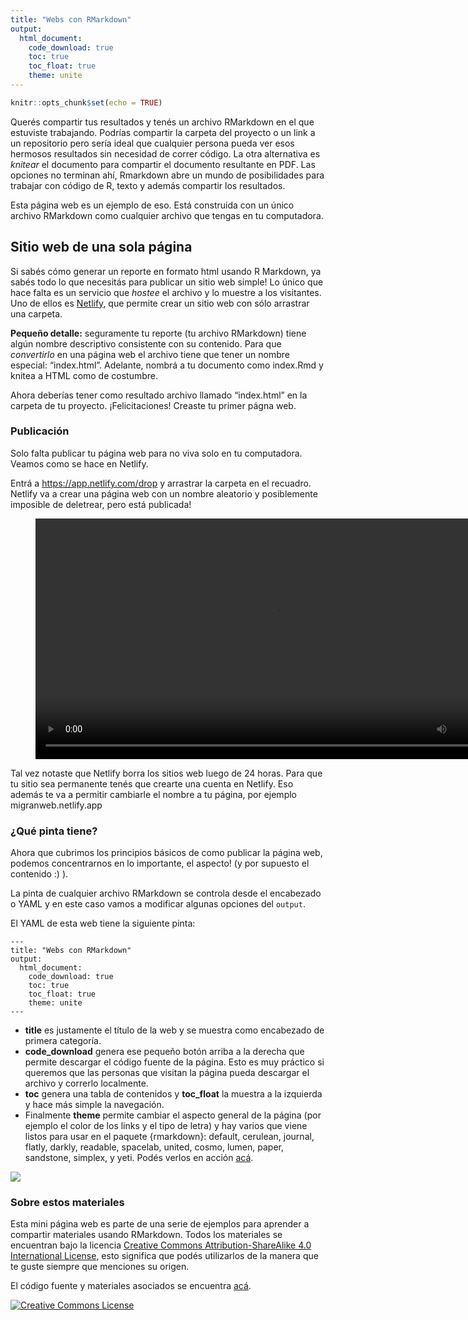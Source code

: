 ```yaml
---
title: "Webs con RMarkdown"
output: 
  html_document:
    code_download: true
    toc: true
    toc_float: true
    theme: unite                                                     
---
```


```r
knitr::opts_chunk$set(echo = TRUE)
```

Querés compartir tus resultados y tenés un archivo RMarkdown en el que estuviste trabajando. Podrías compartir la carpeta del proyecto o un link a un repositorio pero sería ideal que cualquier persona pueda ver esos hermosos resultados sin necesidad de correr código. La otra alternativa es *knitear* el documento para compartir el documento resultante en PDF. Las opciones no terminan ahí, Rmarkdown abre un mundo de posibilidades para trabajar con código de R, texto y además compartir los resultados.

Esta página web es un ejemplo de eso. Está construida con un único archivo RMarkdown como cualquier archivo que tengas en tu computadora. 

## Sitio web de una sola página

Si sabés cómo generar un reporte en formato html usando R Markdown, ya sabés todo lo que necesitás para publicar un sitio web simple! Lo único que hace falta es un servicio que *hostee* el archivo y lo muestre a los visitantes. Uno de ellos es [Netlify](https://www.netlify.com/), que permite crear un sitio web con sólo arrastrar una carpeta. 

**Pequeño detalle:** seguramente tu reporte (tu archivo RMarkdown) tiene algún nombre descriptivo consistente con su contenido. Para que *convertirlo* en una página web el archivo tiene que tener un nombre especial: "index.html". Adelante, nombrá a tu documento como index.Rmd y knitea a HTML como de costumbre. 

Ahora deberías tener como resultado archivo llamado "index.html" en la carpeta de tu proyecto. ¡Felicitaciones! Creaste tu primer págna web.

### Publicación

Solo falta publicar tu página web para no viva solo en tu computadora. Veamos como se hace en Netlify.

Entrá a [https://app.netlify.com/drop](https://app.netlify.com/drop) y arrastrar la carpeta en el recuadro. Netlify va a crear una página web con un nombre aleatorio y posiblemente imposible de deletrear, pero está publicada!


<figure>
<video width=770px controls>
  <source src="img/netlify_drop.webm" type="video/webm">
</video>
</figure>


Tal vez notaste que Netlify borra los sitios web luego de 24 horas. Para que tu sitio sea permanente tenés que crearte una cuenta en Netlify. Eso además te va a permitir cambiarle el nombre a tu página, por ejemplo migranweb.netlify.app

### ¿Qué pinta tiene?

Ahora que cubrimos los principios básicos de como publicar la página web, podemos concentrarnos en lo importante, el aspecto! (y por supuesto el contenido :) ).

La pinta de cualquier archivo RMarkdown se controla desde el encabezado o YAML y en este caso vamos a modificar algunas opciones del `output`. 

El YAML de esta web tiene la siguiente pinta:

```
---
title: "Webs con RMarkdown"
output: 
  html_document:
    code_download: true
    toc: true
    toc_float: true
    theme: unite                                                     
---
```

* **title** es justamente el título de la web y se muestra como encabezado de primera categoría.
* **code_download** genera ese pequeño botón arriba a la derecha que permite descargar el código fuente de la página. Esto es muy práctico si queremos que las personas que visitan la página pueda descargar el archivo y correrlo localmente.
* **toc** genera una tabla de contenidos y **toc_float** la muestra a la izquierda y hace más simple la navegación.
* Finalmente **theme** permite cambiar el aspecto general de la página (por ejemplo el color de los links y el tipo de letra) y hay varios que viene listos para usar en el paquete {rmarkdown}: default, cerulean, journal, flatly, darkly, readable, spacelab, united, cosmo, lumen, paper, sandstone, simplex, y yeti. Podés verlos en acción [acá](https://bootswatch.com/3/).

![](img/yaml_1rmd.png)

### Sobre estos materiales

Esta mini página web es parte de una serie de ejemplos para aprender a compartir materiales usando RMarkdown. 
Todos los materiales se encuentran bajo la licencia <a rel="license" href="https://creativecommons.org/licenses/by-sa/4.0/deed.es_ES">Creative Commons Attribution-ShareAlike 4.0 International License</a>, esto significa que podés utilizarlos de la manera que te guste siempre que menciones su origen. 

El código fuente y materiales asociados se encuentra [acá](https://github.com/paocorrales/01_Webs-RMarkdown).

<a rel="license" href="https://creativecommons.org/licenses/by-sa/4.0/deed.es_ES"><img alt="Creative Commons License" style="border-width:0" src="https://i.creativecommons.org/l/by-sa/4.0/88x31.png" /></a><br />